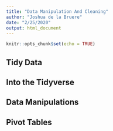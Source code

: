 ```yaml
---
title: "Data Manipulation And Cleaning"
author: "Joshua de la Bruere"
date: "2/25/2020"
output: html_document
---
```


```r
knitr::opts_chunk$set(echo = TRUE)
```
## Tidy Data

## Into the Tidyverse

## Data Manipulations

## Pivot Tables